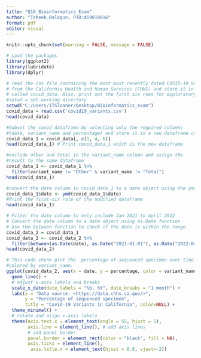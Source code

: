 ```yaml
---
title: "Q10_Bioinformatics_Exam"
author: "Toheeb_Balogun; PID:A59018916"
format: pdf
editor: visual
---
```


```r
knitr::opts_chunk$set(warning = FALSE, message = FALSE) 
```

```r
# Load the packages
library(ggplot2)
library(lubridate)
library(dplyr)
```

```r
# read the csv file containing the most most recently dated COVID-19 Variant Data 
# from the California Health and Human Services (CHHS) and store it in a data frame 
# called covid_data. Also, print out the first six rows for exploratory analysis 
#setwd = set working directory
setwd("C:/Users/ITSloaner/Desktop/Bioinformatics_exam")
covid_data = read.csv('covid19_variants.csv') 
head(covid_data)
```

```r
#Subset the covid dataframe by selecting only the required columns 
#(date, variant_name and percentage) and store it in a new dataframe called covid_data_1
covid_data_1 = covid_data[, c(1, 4, 6)]
head(covid_data_1) # Print covid_data_1 which is the new dataframe 
```

```r
#exclude other and total in the variant_name column and assign the
#result to the same dataframe 
covid_data_1 <- covid_data_1 %>% 
  filter(variant_name != "Other" & variant_name != "Total") 
head(covid_data_1)
```


```r
#convert the date column in covid_data_1 to a date object using the ymd function 
covid_data_1$date <- ymd(covid_data_1$date)
#Print the first-six role of the modified dataframe
head(covid_data_1)
```

```r
# Filter the date column to only include Jan 2021 to April 2022
# Convert the date column to a date object using as.Date function
# Use the between function to check if the date is within the range
covid_data_2 = covid_data_1
covid_data_2 <- covid_data_2 %>%
  filter(between(as.Date(date), as.Date("2021-01-01"), as.Date("2022-04-30")))
head(covid_data_2)
```

```r
# This code chunk plot the  percentage of sequenced specimen over time 
#colored by variant_name. 
ggplot(covid_data_2, aes(x = date, y = percentage, color = variant_name)) +
  geom_line() +
  # adjust x-axis labels and breaks
  scale_x_date(date_labels = "%b. %Y", date_breaks = "1 month") + 
  labs(x = "Data source: <https://data.chhs.ca.gov/>", 
       y = "Percentage of sequenced specimen", 
       title = "Covid-19 Variants in California", color=NULL) +
  theme_minimal() +
  # rotate and align x-axis labels
  theme(axis.text.x = element_text(angle = 55, hjust = 1), 
        axis.line = element_line(), # add axis lines
        # add panel border
        panel.border = element_rect(color = "black", fill = NA),
        axis.ticks = element_line(),
         axis.title.x = element_text(hjust = 0.8, vjust=-2))
```
